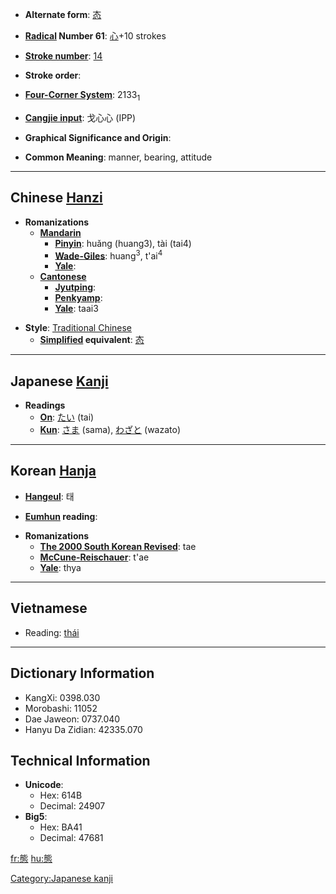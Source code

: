 * '''Alternate form''': [[态]]

* '''[[Wiktionary:Chinese radical index| Radical]] Number 61''': [[Wiktionary:Chinese radical index 心|心]]+10 strokes

* '''[[Wiktionary:Chinese total strokes index|Stroke number]]''': [[Wiktionary:Chinese total strokes index 14|14]]

* '''Stroke order''': 

* '''[[Wiktionary:Chinese four corner index|Four-Corner System]]''': 2133<sub>1</sub>

* '''[[Wiktionary:Chinese Cangjie index|Cangjie input]]''': 戈心心 (IPP)

* '''Graphical Significance and Origin''': 

* '''Common Meaning''': manner, bearing, attitude

----

== Chinese [[Hanzi]] ==

* '''Romanizations'''
** '''[[Mandarin]]'''
*** '''[[Pinyin]]''': huǎng (huang3), tài (tai4)
*** '''[[Wade-Giles]]''': huang<sup>3</sup>, t'ai<sup>4</sup>
*** '''[[Yale]]''': 
** '''[[Cantonese]]'''
*** '''[[Jyutping]]''':
*** '''[[Penkyamp]]''': 
*** '''[[Yale]]''': taai3

* '''Style''': [[Traditional Chinese]] 
** '''[[Simplified Chinese|Simplified]] equivalent''': [[态]]

----

== Japanese [[Kanji]] ==

* '''Readings'''
** '''[[On]]''': [[たい]] (tai)
** '''[[Kun]]''': [[さま]] (sama), [[わざと]] (wazato)

[[Category:Japanese kanji]]
----

== Korean [[Hanja]] ==

* '''[[Hangeul]]''': 태

* '''[[Eumhun]] reading''': 

* '''Romanizations'''
** '''[[The 2000 South Korean Revised Romanization|The 2000 South Korean Revised]]''': tae
** '''[[McCune-Reischauer]]''': t'ae
** '''[[Yale]]''': thya

----

==Vietnamese==

*Reading: [[thái]]

----

== Dictionary Information ==

* KangXi: 0398.030
* Morobashi: 11052
* Dae Jaweon: 0737.040
* Hanyu Da Zidian: 42335.070

== Technical Information ==

* '''Unicode''':
** Hex: 614B
** Decimal: 24907
* '''Big5''':
** Hex: BA41
** Decimal: 47681

[[fr:態]]
[[hu:態]]
